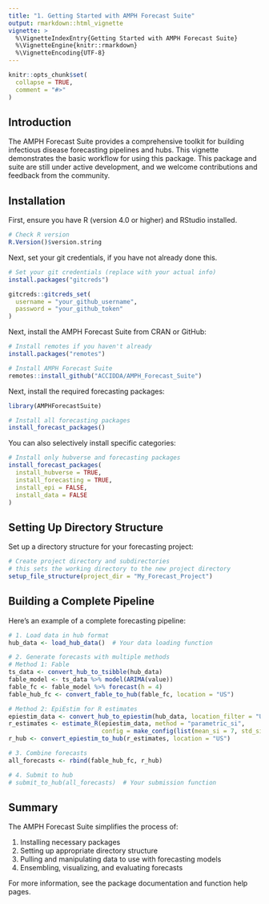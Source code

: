 ```yaml
---
title: "1. Getting Started with AMPH Forecast Suite"
output: rmarkdown::html_vignette
vignette: >
  %\VignetteIndexEntry{Getting Started with AMPH Forecast Suite}
  %\VignetteEngine{knitr::rmarkdown}
  %\VignetteEncoding{UTF-8}
---
```


```r
knitr::opts_chunk$set(
  collapse = TRUE,
  comment = "#>"
)
```

## Introduction

The AMPH Forecast Suite provides a comprehensive toolkit for building infectious disease forecasting pipelines and hubs. This vignette demonstrates the basic workflow for using this package. This package and suite are still under active development, and we welcome contributions and feedback from the community.


## Installation

First, ensure you have R (version 4.0 or higher) and RStudio installed.

```r
# Check R version
R.Version()$version.string
```

Next, set your git credentials, if you have not already done this.

```r
# Set your git credentials (replace with your actual info)
install.packages("gitcreds")

gitcreds::gitcreds_set(
  username = "your_github_username",
  password = "your_github_token"
)
```


Next, install the AMPH Forecast Suite from CRAN or GitHub:

```r
# Install remotes if you haven't already
install.packages("remotes")

# Install AMPH Forecast Suite
remotes::install_github("ACCIDDA/AMPH_Forecast_Suite")
```


Next, install the required forecasting packages:

```r
library(AMPHForecastSuite)

# Install all forecasting packages
install_forecast_packages()
```

You can also selectively install specific categories:

```r
# Install only hubverse and forecasting packages
install_forecast_packages(
  install_hubverse = TRUE,
  install_forecasting = TRUE,
  install_epi = FALSE,
  install_data = FALSE
)
```

## Setting Up Directory Structure
Set up a directory structure for your forecasting project:
```r
# Create project directory and subdirectories
# this sets the working directory to the new project directory
setup_file_structure(project_dir = "My_Forecast_Project")

```



## Building a Complete Pipeline

Here's an example of a complete forecasting pipeline:

```r
# 1. Load data in hub format
hub_data <- load_hub_data()  # Your data loading function

# 2. Generate forecasts with multiple methods
# Method 1: Fable
ts_data <- convert_hub_to_tsibble(hub_data)
fable_model <- ts_data %>% model(ARIMA(value))
fable_fc <- fable_model %>% forecast(h = 4)
fable_hub_fc <- convert_fable_to_hub(fable_fc, location = "US")

# Method 2: EpiEstim for R estimates
epiestim_data <- convert_hub_to_epiestim(hub_data, location_filter = "US")
r_estimates <- estimate_R(epiestim_data, method = "parametric_si",
                          config = make_config(list(mean_si = 7, std_si = 4.5)))
r_hub <- convert_epiestim_to_hub(r_estimates, location = "US")

# 3. Combine forecasts
all_forecasts <- rbind(fable_hub_fc, r_hub)

# 4. Submit to hub
# submit_to_hub(all_forecasts)  # Your submission function
```

## Summary

The AMPH Forecast Suite simplifies the process of:

1. Installing necessary packages
2. Setting up appropriate directory structure
3. Pulling and manipulating data to use with forecasting models
4. Ensembling, visualizing, and evaluating forecasts

For more information, see the package documentation and function help pages.
